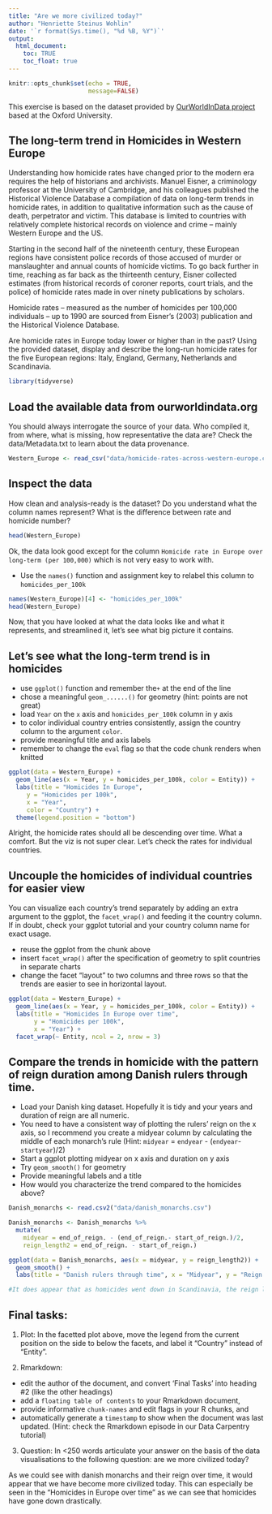 ---
title: "Are we more civilized today?"
author: "Henriette Steinus Wohlin"
date: '`r format(Sys.time(), "%d %B, %Y")`'
output: 
  html_document:
    toc: TRUE
    toc_float: true
---

```{r setup, include=FALSE}
knitr::opts_chunk$set(echo = TRUE,
                      message=FALSE)
```
This exercise is based on the dataset provided by [OurWorldInData project](https://ourworldindata.org/homicides) based at the Oxford University.

## The long-term trend in Homicides in Western Europe

Understanding how homicide rates have changed prior to the modern era requires the help of historians and archivists. Manuel Eisner, a criminology professor at the University of Cambridge, and his colleagues published the Historical Violence Database \href{https://cjrc.osu.edu/research/interdisciplinary/hvd}: a compilation of data on long-term trends in homicide rates, in addition to qualitative information such as the cause of death, perpetrator and victim. This database is limited to countries with relatively complete historical records on violence and crime – mainly Western Europe and the US.

Starting in the second half of the nineteenth century, these European regions have consistent police records of those accused of murder or manslaughter and annual counts of homicide victims. To go back further in time, reaching as far back as the thirteenth century, Eisner collected estimates (from historical records of coroner reports, court trials, and the police) of homicide rates made in over ninety publications by scholars.

Homicide rates – measured as the number of homicides per 100,000 individuals – up to 1990 are sourced from Eisner’s (2003) publication and the Historical Violence Database. 

Are homicide rates in Europe today lower or higher than in the past? Using the provided dataset, display and describe the long-run homicide rates for the five European regions: Italy, England, Germany, Netherlands and Scandinavia.

```{r library}
library(tidyverse)
```

## Load the available data from ourworldindata.org

You should always interrogate the source of your data. Who compiled it, from where, what is missing, how representative the data are? Check the data/Metadata.txt to learn about the data provenance.

```{r load-data}
Western_Europe <- read_csv("data/homicide-rates-across-western-europe.csv")
```

## Inspect the data

How clean and analysis-ready is the dataset? Do you understand what the column names represent? What is the difference between rate and homicide number?

```{r inspect}
head(Western_Europe)
```

Ok, the data look good except for the column `Homicide rate in Europe over long-term (per 100,000)` which is not very easy to work with.

- Use the `names()` function and assignment key to relabel this column to `homicides_per_100k` 

```{r relabel column}
names(Western_Europe)[4] <- "homicides_per_100k"
head(Western_Europe)
```

Now, that you have looked at what the data looks like and what it represents, and streamlined it, let's see what big picture it contains.

## Let's see what the long-term trend is in homicides

- use `ggplot()` function and remember the`+` at the end of the line
- chose a meaningful `geom_......()`  for geometry (hint: points are not great)
- load `Year` on the `x` axis and `homicides_per_100k` column in y axis
- to color individual country entries consistently, assign the country column to the argument `color`.
- provide meaningful title and axis labels
- remember to change the `eval` flag so that the code chunk renders when knitted 

```{r plot-homicides, eval=TRUE}
ggplot(data = Western_Europe) + 
  geom_line(aes(x = Year, y = homicides_per_100k, color = Entity)) +
  labs(title = "Homicides In Europe",
     y = "Homicides per 100k",
     x = "Year", 
     color = "Country") +
  theme(legend.position = "bottom")
```
Alright, the homicide rates should all be descending over time. What a comfort. But the viz is not super clear. Let's check the rates for individual countries.

## Uncouple the homicides of individual countries for easier view

You can visualize each country's trend separately by adding an extra argument to the ggplot, the `facet_wrap()` and feeding it the country column. If in doubt, check your ggplot tutorial and your country column name for exact usage.

- reuse the ggplot from the chunk above
- insert `facet_wrap()` after the specification of geometry to split countries in separate charts
- change the facet "layout" to two columns and three rows so that the trends are easier to see in horizontal layout. 


```{r Homicides In Europe over time, eval = TRUE}
ggplot(data = Western_Europe) + 
  geom_line(aes(x = Year, y = homicides_per_100k, color = Entity)) +
  labs(title = "Homicides In Europe over time",
       y = "Homicides per 100k",
       x = "Year") +
  facet_wrap(~ Entity, ncol = 2, nrow = 3)

```

## Compare the trends in homicide with the pattern of reign duration among Danish rulers through time.

- Load your Danish king dataset. Hopefully it is tidy and your years and duration of reign are all numeric.
- You need to have a consistent way of plotting the rulers' reign on the x axis, so I recommend you create a midyear column by calculating the middle of each monarch's rule (Hint: `midyear` = `endyear` - (`endyear`-`startyear`)/2)
- Start a ggplot plotting midyear on x axis and duration on y axis
- Try `geom_smooth()` for geometry 
- Provide meaningful labels and a title
- How would you characterize the trend compared to the homicides above?

```{r Danish Monarchs and reign length, eval = TRUE}
Danish_monarchs <- read.csv2("data/danish_monarchs.csv")

Danish_monarchs <- Danish_monarchs %>% 
  mutate(
    midyear = end_of_reign. - (end_of_reign.- start_of_reign.)/2,
    reign_length2 = end_of_reign. - start_of_reign.)

ggplot(data = Danish_monarchs, aes(x = midyear, y = reign_length2)) +
  geom_smooth() +
  labs(title = "Danish rulers through time", x = "Midyear", y = "Reign duration in years") 
```

```{r How would you characterize the trend compared to the homicides above?}
#It does appear that as homicides went down in Scandinavia, the reign length increased for the danish monarchs - times became more peaceful. 
```

## Final tasks:

1) Plot: In the facetted plot above, move the legend from the current position on the side to below the facets, and label it "Country" instead of "Entity".



2) Rmarkdown: 

  - edit the author of the document, and convert 'Final Tasks' into heading #2 (like the other headings) 
  - add a `floating table of contents` to your Rmarkdown document, 
  - provide informative `chunk-names` and edit flags in your R chunks, and
  - automatically generate a `timestamp` to show when the document was last updated. (Hint: check the Rmarkdown episode in our Data Carpentry tutorial)

3) Question: In <250 words articulate your answer on the basis of the data visualisations to the following question: are we more civilized today?

As we could see with danish monarchs and their reign over time, it would appear that we have become more civilized today. This can especially be seen in the "Homicides in Europe over time" as we can see that homicides have gone down drastically. 
